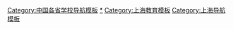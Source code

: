 [[Category:中国各省学校导航模板|Category:中国各省学校导航模板]]
[[Category:上海学校|*]]
[[Category:上海教育模板|Category:上海教育模板]]
[[Category:上海导航模板|Category:上海导航模板]]
